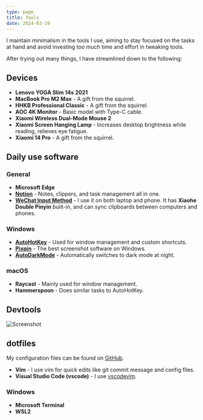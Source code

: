 ```yaml
---
type: page
title: Tools
date: 2024-03-19
---
```


I maintain minimalism in the tools I use, aiming to stay focused on the tasks at hand 
and avoid investing too much time and effort in tweaking tools. 

After trying out many things, I have streamlined down to the following:

## Devices

- **Lenovo YOGA Slim 14s 2021**
- **MacBook Pro M2 Max** - A gift from the squirrel.
- **HHKB Professional Classic** - A gift from the squirrel.
- **AOC 4K Monitor** - Basic model with Type-C cable.
- **Xiaomi Wireless Dual-Mode Mouse 2** 
- **Xiaomi Screen Hanging Lamp** - Increases desktop brightness while reading, relieves eye fatigue.
- **Xiaomi 14 Pro** - A gift from the squirrel.

## Daily use software

### General

- **Microsoft Edge**
- **[Notion](https:/notion.so)** - Notes, clippers, and task management all in one.
- **[WeChat Input Method](https://z.weixin.qq.com)** - I use it on both laptop and phone. It has **Xiaohe Double Pinyin** built-in, and can sync clipboards between computers and phones.

### Windows

- **[AutoHotKey](https://www.autohotkey.com/)** - Used for window management and custom shortcuts.
- **[Pixpin](https://pixpinapp.com/)** - The best screenshot software on Windows.
- **[AutoDarkMode](https://apps.microsoft.com/detail/XP8JK4HZBVF435?launch=true&mode=full&hl=en-us&gl=cn&ocid=bingwebsearch)** - Automatically switches to dark mode at night.

### macOS

- **Raycast** - Mainly used for window management.
- **Hammerspoon** - Does similar tasks to AutoHotKey.

## Devtools

![Screenshot](https://github.com/wzhudev/d/raw/main/img/screenshot.png)

## dotfiles

My configuration files can be found on [GitHub](https://github.com/wzhudev/d).

- **Vim** - I use vim for quick edits like git commit message and config files.
- **Visual Studio Code (vscode)** - I use [vscodevim](https://marketplace.visualstudio.com/items?itemName=vscodevim.vim). 

### Windows

- **Microsoft Terminal**
- **WSL2**
